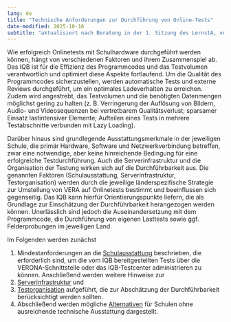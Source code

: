 ```yaml
---
lang: de
title: "Technische Anforderungen zur Durchführung von Online-Tests"
date-modified: 2025-10-16
subtitle: "aktualisiert nach Beratung in der 1. Sitzung des LernstA, verkürzt zur Nutzung von Lehrkräften"
---
```


Wie erfolgreich Onlinetests mit Schulhardware durchgeführt werden können, hängt von verschiedenen Faktoren und ihrem Zusammenspiel ab. Das IQB ist für die Effizienz des Programmcodes und das Testvolumen verantwortlich und optimiert diese Aspekte fortlaufend. Um die Qualität des Programmcodes sicherzustellen, werden automatische Tests und externe Reviews durchgeführt, um ein optimales Ladeverhalten zu erreichen. Zudem wird angestrebt, das Testvolumen und die benötigten Datenmengen möglichst gering zu halten (z. B. Verringerung der Auflösung von Bildern, Audio- und Videosequenzen bei vertretbarem Qualitätsverlust; sparsamer Einsatz lastintensiver Elemente; Aufteilen eines Tests in mehrere Testabschnitte verbunden mit Lazy Loading).

Darüber hinaus sind grundlegende Ausstattungsmerkmale in der jeweiligen Schule, die primär Hardware, Software und Netzwerkverbindung betreffen, zwar eine notwendige, aber keine hinreichende Bedingung für eine erfolgreiche Testdurchführung. Auch die Serverinfrastruktur und die Organisation der Testung wirken sich auf die Durchführbarkeit aus. Die genannten Faktoren (Schulausstattung, Serverinfrastruktur, Testorganisation) werden durch die jeweilige länderspezifische Strategie zur Umstellung von VERA auf Onlinetests bestimmt und beeinflussen sich gegenseitig. Das IQB kann hierfür Orientierungspunkte liefern, die als Grundlage zur Einschätzung der Durchführbarkeit herangezogen werden können. Unerlässlich sind jedoch die Auseinandersetzung mit dem Programmcode, die Durchführung von eigenen Lasttests sowie ggf. Felderprobungen im jeweiligen Land. 

Im Folgenden werden zunächst

(1) Mindestanforderungen an die [Schulausstattung](school.qmd) beschrieben, die erforderlich sind, um die vom IQB bereitgestellten Tests über die VERONA-Schnittstelle oder das IQB-Testcenter administrieren zu können. Anschließend werden weitere Hinweise zur
(2) [Serverinfrastruktur](server.qmd) und
(3) [Testorganisation](testorga.qmd) aufgeführt, die zur Abschätzung der Durchführbarkeit berücksichtigt werden sollten. 
(4) Abschließend werden mögliche [Alternativen](alternatives.qmd) für Schulen ohne ausreichende technische Ausstattung dargestellt.